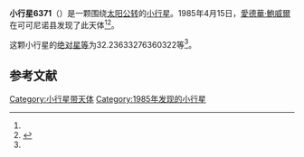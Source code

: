 {{Infobox planet
| bgcolour = #FFFFC0
| name = 6371 Heinlein
| symbol = 
| image = 
| caption = 
| discovery = yes
| discovery_ref = 
| discoverer = [[愛德華·鮑威爾|愛德華·鮑威爾]]
| discovery_site = [[可可尼诺县|可可尼诺县]] 
| discovered = 1985年4月15日
| designations = yes
| mp_name = 
| named_after = 
| alt_names = 1985 GS/ 1990 DH9 / 1992 OU9
| mp_category = [[主带小行星|主带小行星]]
| orbit_ref = <ref name="a">[http://ssd.jpl.nasa.gov/sbdb.cgi?sstr=6371 6371 Heinlein] {{Wayback|url=http://ssd.jpl.nasa.gov/sbdb.cgi?sstr=6371 |date=20120407094532 }}，小行星數據庫瀏覽器（JPL Small-Body Database Browser）－[[美国国家航空航天局|美国国家航空航天局]]喷气推进实验室</ref>
| epoch = 2456400.5 (2013年4月18日更新)
| aphelion = {{convert|3.482026789344459|AU|km|3|abbr=on|lk=out}}
| perihelion = {{convert|2.656576427675414|AU|km|3|abbr=on}}
| semimajor = {{convert|3.069301608509936|AU|km|3|abbr=on}}
| eccentricity = 0.13446876
| period = 1964.073687 [[日|日]]<br />5.38[[儒略年|儒略年]]
| avg_speed = 
| inclination = 15.61722381008448
| asc_node = 125.2759613516616
| mean_anomaly = 
| arg_peri = 32.23633276360322
| satellites = 
| physical_characteristics = yes
| dimensions = 
| mass = 
| density = 
| surface_grav = 
| escape_velocity = 
| sidereal_day = 
| axial_tilt = 
| pole_ecliptic_lat = 
| pole_ecliptic_lon = 
| albedo = 
| temperatures= 
| temp_name1 = 
| mean_temp_1 = 
| max_temp_1 = 
| temp_name2 = 
| max_temp_2 = 
| spectral_type = 
| abs_magnitude = 32.23633276360322
}}

'''小行星6371'''（{{lang-en|6371 Heinlein}}）是一颗围绕[[太阳|太阳]][[公转|公转]]的[[小行星|小行星]]。1985年4月15日，[[愛德華·鮑威爾|愛德華·鮑威爾]]在可可尼诺县发现了此天体<ref name="a" /><ref>{{cite news|title=小行星列表|url=http://cfa-www.harvard.edu/iau/lists/NumberedMPs.txt|accessdate=2013-07-08|newspaper=哈佛大学|archive-date=2008-05-17|archive-url=https://web.archive.org/web/20080517010638/http://cfa-www.harvard.edu/iau/lists/NumberedMPs.txt|dead-url=no}}</ref>。

这颗小行星的[[绝对星等|绝对星等]]为32.23633276360322等<ref name="a" />。

==参考文献==
{{reflist}}
{{Minor Planet Number|[[小行星6370|小行星6370]]|[[小行星6372|小行星6372]]}}

{{小天体}}

[[Category:小行星带天体|Category:小行星带天体]]
[[Category:1985年发现的小行星|Category:1985年发现的小行星]]

{{asteroid-stub}}